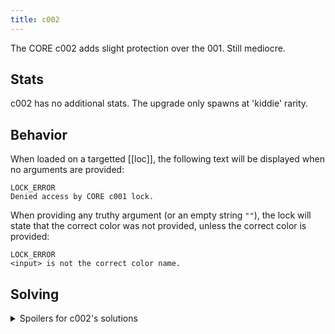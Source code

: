 ```yaml
---
title: c002
---
```


The CORE c002 adds slight protection over the 001. Still mediocre.

## Stats

c002 has no additional stats. The upgrade only spawns at 'kiddie' rarity.

## Behavior

When loaded on a targetted [[loc]], the following text will be displayed when no arguments are provided:

```
LOCK_ERROR
Denied access by CORE c001 lock.
```

When providing any truthy argument (or an empty string `""`), the lock will state that the correct color was not provided, unless the correct color is provided:

```
LOCK_ERROR
<input> is not the correct color name.
```

## Solving

<details>
<summary>Spoilers for c002's solutions</summary>

### c002

c002 will choose a random color from a list of the following 8 colors, as a string, for its solution:

- green
- lime
- yellow
- orange
- red
- purple
- blue
- cyan

## Example Unlock

<details>
<summary>Spoilers for c001's solutions</summary>
```
>>user.loc { c001: "lime" }
WARNING: BINMAT security shell inactive. Intelligent defense system offline.
LOCK_UNLOCKED
System <user> breached.
Connection terminated.
```
</details>
